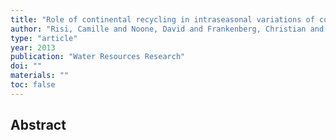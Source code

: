 ```yaml
---
title: "Role of continental recycling in intraseasonal variations of continental moisture as deduced from model simulations and water vapor isotopic measurements"
author: "Risi, Camille and Noone, David and Frankenberg, Christian and Worden, John"
type: "article"
year: 2013
publication: "Water Resources Research"
doi: ""
materials: ""
toc: false
---
```


## Abstract

